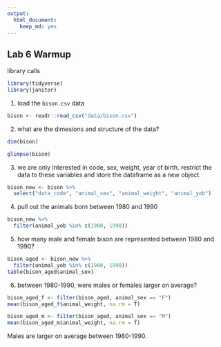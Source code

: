 ```yaml
---
output: 
  html_document: 
    keep_md: yes
---
```

## Lab 6 Warmup

library calls
```r
library(tidyverse)
library(janitor)
```

1. load the `bison.csv` data
```r
bison <- readr::read_csv("data/bison.csv")
```

2. what are the dimesions and structure of the data?
```r
dim(bison)
```

```r
glimpse(bison)
```

3. we are only interested in code, sex, weight, year of birth. restrict the data to these variables and store the dataframe as a new object.
```r
bison_new <- bison %>% 
  select("data_code", "animal_sex", "animal_weight", "animal_yob")
```

4. pull out the animals born between 1980 and 1990
```r
bison_new %>% 
  filter(animal_yob %in% c(1980, 1990))
```

5. how many male and female bison are represented between 1980 and 1990?
```r
bison_aged <- bison_new %>% 
  filter(animal_yob %in% c(1980, 1990))
table(bison_aged$animal_sex)
```

6. between 1980-1990, were males or females larger on average?
```r
bison_aged_f <- filter(bison_aged, animal_sex == "F")
mean(bison_aged_f$animal_weight, na.rm = T)
```

```r
bison_aged_m <- filter(bison_aged, animal_sex == "M")
mean(bison_aged_m$animal_weight, na.rm = T)
```
Males are larger on average between 1980-1990.
